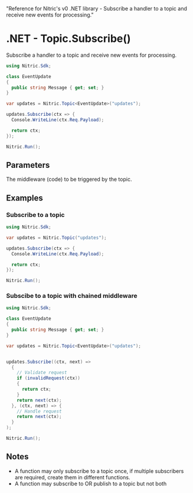   "Reference for Nitric's v0 .NET library - Subscribe a handler to a topic and receive new events for processing."

# .NET - Topic.Subscribe()

Subscribe a handler to a topic and receive new events for processing.

```csharp
using Nitric.Sdk;

class EventUpdate
{
  public string Message { get; set; }
}

var updates = Nitric.Topic<EventUpdate>("updates");

updates.Subscribe(ctx => {
  Console.WriteLine(ctx.Req.Payload);

  return ctx;
});

Nitric.Run();
```

## Parameters

<Properties>
  <Property
    name="middleware"
    required
    type="Func<EventContext, EventContext> or Middleware<EventContext>[]"
  >
    The middleware (code) to be triggered by the topic.
  </Property>
</Properties>

## Examples

### Subscribe to a topic

```csharp
using Nitric.Sdk;

var updates = Nitric.Topic("updates");

updates.Subscribe(ctx => {
  Console.WriteLine(ctx.Req.Payload);

  return ctx;
});

Nitric.Run();
```

### Subscibe to a topic with chained middleware

```csharp
using Nitric.Sdk;

class EventUpdate
{
  public string Message { get; set; }
}

var updates = Nitric.Topic<EventUpdate>("updates");


updates.Subscribe((ctx, next) =>
  {
    // Validate request
    if (invalidRequest(ctx))
    {
      return ctx;
    }
    return next(ctx);
  }, (ctx, next) => {
    // Handle request
    return next(ctx);
  }
);

Nitric.Run();
```

## Notes

- A function may only subscribe to a topic once, if multiple subscribers are required, create them in different functions.
- A function may subscribe to OR publish to a topic but not both
